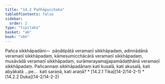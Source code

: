 ```yaml
---
title: "14.2 Pañhāpucchaka"
tableOfContents: false
sidebar:
  order: 2
type: "tipitaka"
basket: "ab"
book: "vbh"
---
```



<DynamicBreadcrumb />

<Division number="714" book="vbh" bookNo="30" page="304">

<Paragraph number="2086" book="vbh">
Pañca sikkhāpadāni—  pāṇātipātā veramaṇī sikkhāpadaṃ, adinnādānā veramaṇī sikkhāpadaṃ, kāmesumicchācārā veramaṇī sikkhāpadaṃ, musāvādā veramaṇī sikkhāpadaṃ, surāmerayamajjapamādaṭṭhānā veramaṇī sikkhāpadaṃ.


</Paragraph>

</Division>
<Division number="715" book="vbh" bookNo="30" page="305">

<Paragraph number="2087" book="vbh">
Pañcannaṃ sikkhāpadānaṃ kati kusalā, kati akusalā, kati abyākatā …pe…  kati saraṇā, kati araṇā?

</Paragraph>
</Division>

<TableOfContents book="vbh" section="14.2">
* [14.2.1 Tika](14-2/14-2-1)
* [14.2.2 Duka](14-2/14-2-2)
</TableOfContents>